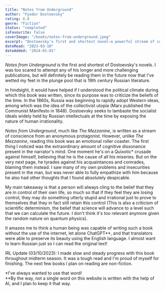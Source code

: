 ```yaml
---
title: "Notes from Underground"
author: "Fyodor Dostoevsky"
rating: 8.0
genre: "Fiction"
status: "completed"
isFavourite: false
coverImage: "/books/notes-from-underground.jpeg"
excerpt: "Dostoevsky's first and shortest novel—a powerful stream of consciousness that exposes human irrationality and criticizes the socialist ideals of 1860s Russia."
dateRead: "2023-03-10"
dateAdded: "2024-01-01"
---
```


*Notes from Underground* is the first and shortest of Dostoevsky's novels. I was too scared to attempt any of his longer and more challenging publications, but will definitely be reading them in the future now that I've wetted my feet in the plunge pool that is 19th century Russian literature.

In hindsight, it would have helped if I understood the political climate during which this book was written, since its purpose was to criticize the beliefs of the time. In the 1860s, Russia was beginning to rapidly adopt Western ideas, among which was the idea of the collectivist utopia (Marx published the Communist Manifesto in 1848). Dostoevsky seeks to lambaste the socialist ideals widely held by Russian intellectuals at the time by exposing the nature of human irrationality.

*Notes from Underground*, much like *The Mezzanine*, is written as a stream of conscience from an anonymous protagonist. However, unlike *The Mezzanine*, reading this book was an emotional roller coaster. The first thing I noticed was the extraordinary amount of cognitive dissonance present in the narrator's mind. One moment he's on a Quixotic* crusade against himself, believing that he is the cause of all his miseries. But on the very next page, he tyrades against his acquaintances and comrades, blaming them instead. I saw many of my own problems and insecurities present in the man, but was never able to fully empathize with him because he also had other thoughts that I found absolutely despicable.

My main takeaway is that a person will always cling to the belief that they are in control of their own life, so much so that if they feel they are losing control, they may do something utterly stupid and irrational just to prove to themselves that they in fact still retain this control (This is also a criticism of scientific determinism, the belief that science will advance to a level such that we can calculate the future. I don't think it's too relevant anymore given the random nature on quantum physics).

It amazes me to think a human being was capable of writing such a book without the use of the internet, let alone ChatGPT**, and that translators were able to preserve its beauty using the English language. I almost want to learn Russian just so I can read the original text!

IRL Update (03/10/2023): I made slow and steady progress with this book throughout midterm season. It was a tough read and I'm proud of myself for finishing. The next few books I plan on reading are non-fiction.

*I've always wanted to use that word!  
**By the way, not a single word on this website is written with the help of AI, and I plan to keep it that way.
